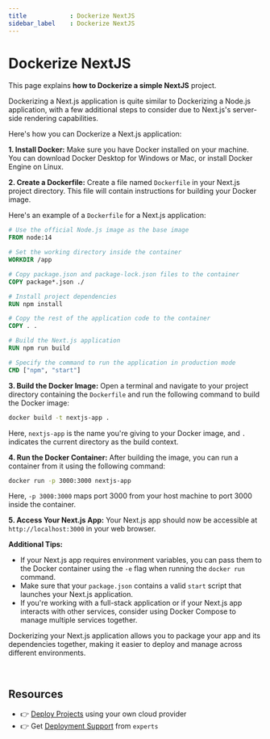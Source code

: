 ```yaml
---
title            : Dockerize NextJS
sidebar_label    : Dockerize NextJS
---
```


# Dockerize NextJS

This page explains **how to Dockerize a simple NextJS** project. 

Dockerizing a Next.js application is quite similar to Dockerizing a Node.js application, with a few additional steps to consider due to Next.js's server-side rendering capabilities. 

Here's how you can Dockerize a Next.js application:

**1. Install Docker:**
Make sure you have Docker installed on your machine. You can download Docker Desktop for Windows or Mac, or install Docker Engine on Linux.

**2. Create a Dockerfile:**
Create a file named `Dockerfile` in your Next.js project directory. This file will contain instructions for building your Docker image.

Here's an example of a `Dockerfile` for a Next.js application:

```Dockerfile
# Use the official Node.js image as the base image
FROM node:14

# Set the working directory inside the container
WORKDIR /app

# Copy package.json and package-lock.json files to the container
COPY package*.json ./

# Install project dependencies
RUN npm install

# Copy the rest of the application code to the container
COPY . .

# Build the Next.js application
RUN npm run build

# Specify the command to run the application in production mode
CMD ["npm", "start"]
```

**3. Build the Docker Image:**
Open a terminal and navigate to your project directory containing the `Dockerfile` and run the following command to build the Docker image:

```bash
docker build -t nextjs-app .
```

Here, `nextjs-app` is the name you're giving to your Docker image, and `.` indicates the current directory as the build context.

**4. Run the Docker Container:**
After building the image, you can run a container from it using the following command:

```bash
docker run -p 3000:3000 nextjs-app
```

Here, `-p 3000:3000` maps port 3000 from your host machine to port 3000 inside the container.

**5. Access Your Next.js App:**
Your Next.js app should now be accessible at `http://localhost:3000` in your web browser.

**Additional Tips:**

- If your Next.js app requires environment variables, you can pass them to the Docker container using the `-e` flag when running the `docker run` command.
- Make sure that your `package.json` contains a valid `start` script that launches your Next.js application.
- If you're working with a full-stack application or if your Next.js app interacts with other services, consider using Docker Compose to manage multiple services together.

Dockerizing your Next.js application allows you to package your app and its dependencies together, making it easier to deploy and manage across different environments.

<br />

## Resources

- 👉 [Deploy Projects](https://deploypro.dev/) using your own cloud provider
- 👉 Get [Deployment Support](https://deploypro.dev/support/) from `experts` 

